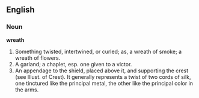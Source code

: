 ==English==

===Noun===

'''wreath'''

#Something twisted, intertwined, or curled; as, a wreath of smoke; a wreath of flowers.
#A garland; a chaplet, esp. one given to a victor.
#An appendage to the shield, placed above it, and supporting the crest (see Illust. of Crest). It generally represents a twist of two cords of silk, one tinctured like the principal metal, the other like the principal color in the arms.